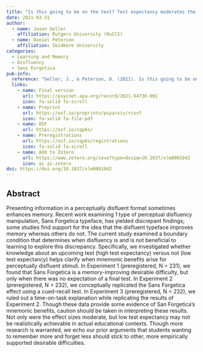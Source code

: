 ```yaml
---
title: "Is this going to be on the test? Test expectancy moderates the disfluency effect with Sans Forgetica"
date: 2021-03-31
author:
  - name: Jason Geller
    affiliation: Rutgers University (RuCCS)
  - name: Daniel Peterson
    affiliation: Skidmore University
categories: 
  - Learning and Memory
  - Disfluency
  - Sans Forgetica
pub-info:
  reference: "Geller, J., & Peterson, D. (2021). Is this going to be on the test? Test expectancy moderates the disfluency effect with sans forgetica. Journal of Experimental Psychology: Learning, Memory, and Cognition, 47(12), 1924–1938. https://doi.org/10.1037/xlm0001042"
  links:
    - name: Final version
      url: https://psycnet.apa.org/record/2021-94730-001
      icon: fa-solid fa-scroll
    - name: Preprint
      url: https://osf.io/preprints/psyarxiv/rcxvf
      icon: fa-solid fa-file-pdf
    - name: OSF
      url: https://osf.io/cqp6s/
    - name: Preregistrations
      url: https://osf.io/cqp6s/registrations
      icon: fa-solid fa-scroll
    - name: Add to Zotero
      url: https://www.zotero.org/save?type=doi&q=10.1037/xlm0001042
      icon: ai ai-zotero
doi: https://doi.org/10.1037/xlm0001042
---
```


## Abstract

Presenting information in a perceptually disfluent format sometimes enhances memory. Recent work examining 1 type of perceptual disfluency manipulation, Sans Forgetica typeface, has yielded discrepant findings; some studies find support for the idea that the disfluent typeface improves memory whereas others do not. The current study examined a boundary condition that determines when disfluency is and is not beneficial to learning to explore this discrepancy. Specifically, we investigated whether knowledge about an upcoming test (high test expectancy) versus not (low test expectancy) helps clarify when mnemonic benefits arise for perceptually disfluent stimuli. In Experiment 1 (preregistered, N = 231), we found that Sans Forgetica is a memory-improving desirable difficulty, but only when there was no expectation of a final test. In Experiment 2 (preregistered, N = 232), we conceptually replicated the Sans Forgetica effect using a cued-recall test. In Experiment 3 (preregistered, N = 232), we ruled out a time-on-task explanation while replicating the results of Experiment 2. Though these data provide some evidence of San Forgetica’s mnemonic benefits, caution should be taken in interpreting these results. Not only were the effect sizes moderate, but low test expectancy may not be realistically achievable in actual educational contexts. Though more research is warranted, we echo our prior arguments that students wanting to remember more and forget less should stick to other, more empirically supported desirable difficulties.
